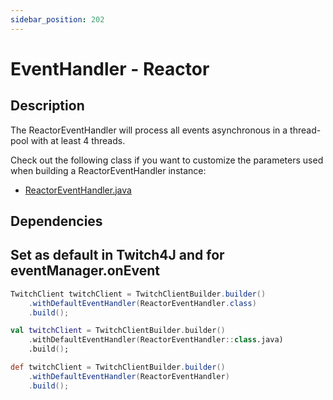```yaml
---
sidebar_position: 202
---
```



# EventHandler - Reactor

## Description

The ReactorEventHandler will process all events asynchronous in a thread-pool with at least 4 threads.

Check out the following class if you want to customize the parameters used when building a ReactorEventHandler instance:

- [ReactorEventHandler.java](https://github.com/PhilippHeuer/events4j/blob/master/handler-reactor/src/main/java/com/github/philippheuer/events4j/reactor/ReactorEventHandler.java)

## Dependencies

<JavaDependency group="com.github.philippheuer.events4j" name="events4j-handler-reactor" version="0.12.2" scope="implementation" />

## Set as default in Twitch4J and for eventManager.onEvent

<Tabs groupId="code">
<TabItem value="java" label="Java">

```java
TwitchClient twitchClient = TwitchClientBuilder.builder()
    .withDefaultEventHandler(ReactorEventHandler.class)
    .build();
```

</TabItem>
<TabItem value="kotlin" label="Kotlin">

```kotlin
val twitchClient = TwitchClientBuilder.builder()
    .withDefaultEventHandler(ReactorEventHandler::class.java)
    .build();
```

</TabItem>
<TabItem value="groovy" label="Groovy">

```groovy
def twitchClient = TwitchClientBuilder.builder()
    .withDefaultEventHandler(ReactorEventHandler)
    .build();
```

</TabItem>
</Tabs>
